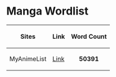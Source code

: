 = Manga Wordlist =

{|
! Sites
! Link
! Word Count
|-
|MyAnimeList
|[https://myanimelist.net Link]
| style="text-align:center;" | '''50391'''
|}
